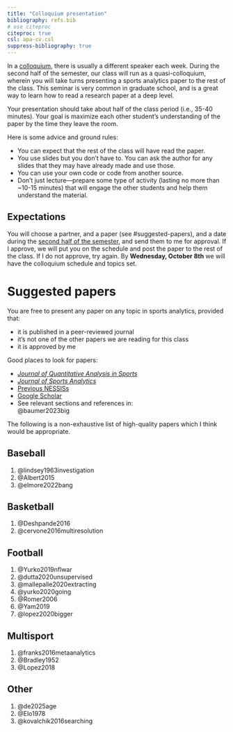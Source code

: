 ```yaml
---
title: "Colloquium presentation"
bibliography: refs.bib
# use citeproc
citeproc: true
csl: apa-cv.csl
suppress-bibliography: true
---
```


In a [colloquium](https://en.wikipedia.org/wiki/Colloquium), there is usually a different speaker each week. 
During the second half of the semester, our class will run as a quasi-colloquium, wherein you will take turns presenting a sports analytics paper to the rest of the class. 
This seminar is very common in graduate school, and is a great way to learn how to read a research paper at a deep level. 

Your presentation should take about half of the class period (i.e., 35-40 minutes). 
Your goal is maximize each other student's understanding of the paper by the time they leave the room. 

Here is some advice and ground rules:

- You can expect that the rest of the class will have read the paper. 
- You use slides but you don't have to. You can ask the author for any slides that they may have already made and use those. 
- You can use your own code or code from another source. 
- Don't just lecture---prepare some type of activity (lasting no more than ~10-15 minutes) that will engage the other students and help them understand the material. 


## Expectations

You will choose a partner, and a paper (see #suggested-papers), and a date during the [second half of the semester](schedule.qmd), and send them to me for approval. 
If I approve, we will put you on the schedule and post the paper to the rest of the class. 
If I do not approve, try again. 
By **Wednesday, October 8th** we will have the colloquium schedule and topics set. 

# Suggested papers

You are free to present any paper on any topic in sports analytics, provided that:

- it is published in a peer-reviewed journal
- it's not one of the other papers we are reading for this class
- it is approved by me

Good places to look for papers:

- [*Journal of Quantitative Analysis in Sports*](https://www.degruyterbrill.com/journal/key/jqas/html)
- [*Journal of Sports Analytics*](https://journals.sagepub.com/home/san)
- [Previous NESSISs](https://nessis.org/nessis23.html)
- [Google Scholar](https://scholar.google.com/)
- See relevant sections and references in:  
  @baumer2023big

The following is a non-exhaustive list of high-quality papers which I think would be appropriate. 

## Baseball

1. @lindsey1963investigation
1. @Albert2015
1. @elmore2022bang

## Basketball

1. @Deshpande2016
1. @cervone2016multiresolution

## Football

1. @Yurko2019nflwar
1. @dutta2020unsupervised
1. @mallepalle2020extracting
1. @yurko2020going
1. @Romer2006
1. @Yam2019
1. @lopez2020bigger

## Multisport

1. @franks2016metaanalytics
1. @Bradley1952
1. @Lopez2018

## Other

1. @de2025age
1. @Elo1978
1. @kovalchik2016searching
